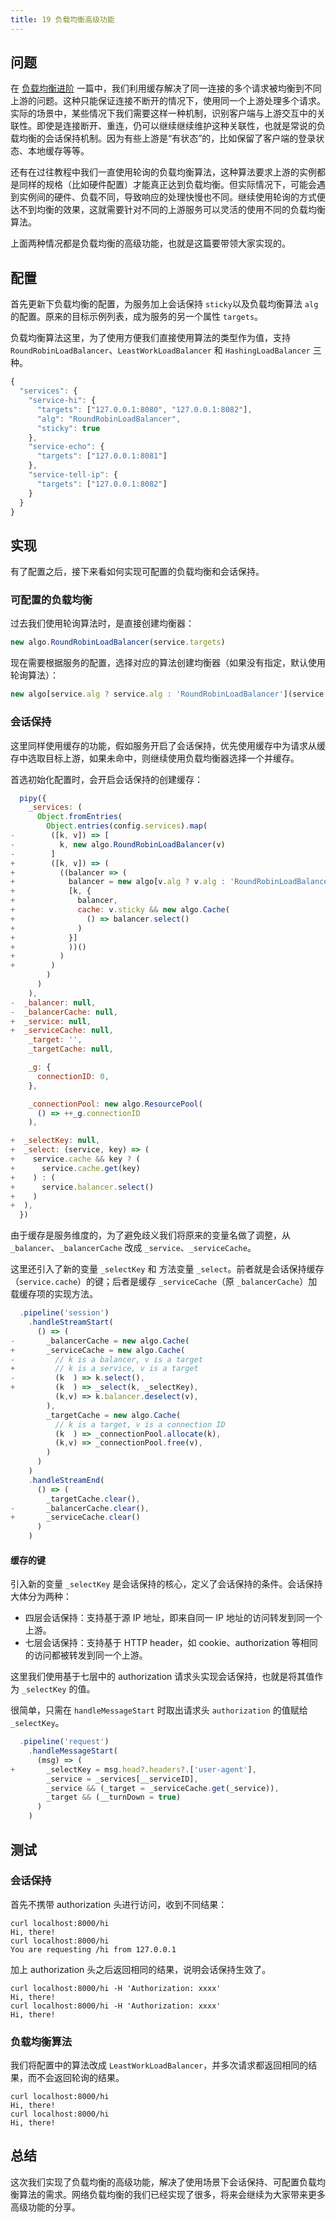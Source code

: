```yaml
---
title: 19 负载均衡高级功能
---
```


## 问题

在 [负载均衡进阶](/tutorial/08-load-balancing-improved) 一篇中，我们利用缓存解决了同一连接的多个请求被均衡到不同上游的问题。这种只能保证连接不断开的情况下，使用同一个上游处理多个请求。实际的场景中，某些情况下我们需要这样一种机制，识别客户端与上游交互中的关联性。即使是连接断开、重连，仍可以继续继续维护这种关联性，也就是常说的负载均衡的会话保持机制。因为有些上游是“有状态”的，比如保留了客户端的登录状态、本地缓存等等。

还有在过往教程中我们一直使用轮询的负载均衡算法，这种算法要求上游的实例都是同样的规格（比如硬件配置）才能真正达到负载均衡。但实际情况下，可能会遇到实例间的硬件、负载不同，导致响应的处理快慢也不同。继续使用轮询的方式便达不到均衡的效果，这就需要针对不同的上游服务可以灵活的使用不同的负载均衡算法。

上面两种情况都是负载均衡的高级功能，也就是这篇要带领大家实现的。

## 配置

首先更新下负载均衡的配置，为服务加上会话保持 `sticky`以及负载均衡算法 `alg` 的配置。原来的目标示例列表，成为服务的另一个属性 `targets`。

负载均衡算法这里，为了使用方便我们直接使用算法的类型作为值，支持 `RoundRobinLoadBalancer`、`LeastWorkLoadBalancer` 和 `HashingLoadBalancer` 三种。

```js
{
  "services": {
    "service-hi": {
      "targets": ["127.0.0.1:8080", "127.0.0.1:8082"],
      "alg": "RoundRobinLoadBalancer",
      "sticky": true
    },
    "service-echo": {
      "targets": ["127.0.0.1:8081"]
    },
    "service-tell-ip": {
      "targets": ["127.0.0.1:8082"]
    }
  }
}
```

## 实现

有了配置之后，接下来看如何实现可配置的负载均衡和会话保持。

### 可配置的负载均衡

过去我们使用轮询算法时，是直接创建均衡器：

```js
new algo.RoundRobinLoadBalancer(service.targets)
```

现在需要根据服务的配置，选择对应的算法创建均衡器（如果没有指定，默认使用轮询算法）：

```js
new algo[service.alg ? service.alg : 'RoundRobinLoadBalancer'](service.targets)
```

### 会话保持

这里同样使用缓存的功能，假如服务开启了会话保持，优先使用缓存中为请求从缓存中选取目标上游，如果未命中，则继续使用负载均衡器选择一个并缓存。

首选初始化配置时，会开启会话保持的创建缓存：

```js
  pipy({
    _services: (
      Object.fromEntries(
        Object.entries(config.services).map(
-        ([k, v]) => [
-          k, new algo.RoundRobinLoadBalancer(v)
-        ]            
+        ([k, v]) => (
+          ((balancer => (
+            balancer = new algo[v.alg ? v.alg : 'RoundRobinLoadBalancer'](v.targets),          
+            [k, {
+              balancer,
+              cache: v.sticky && new algo.Cache(
+                () => balancer.select()
+              )
+            }]
+            ))()
+          )
+        )
        )
      )
    ),
-  _balancer: null,
-  _balancerCache: null,
+  _service: null,
+  _serviceCache: null,
    _target: '',
    _targetCache: null,

    _g: {
      connectionID: 0,
    },

    _connectionPool: new algo.ResourcePool(
      () => ++_g.connectionID
    ),

+  _selectKey: null,
+  _select: (service, key) => (
+    service.cache && key ? (
+      service.cache.get(key)
+    ) : (
+      service.balancer.select()
+    )
+  ),
  })
```

由于缓存是服务维度的，为了避免歧义我们将原来的变量名做了调整，从 `_balancer`、`_balancerCache` 改成 `_service`、`_serviceCache`。

这里还引入了新的变量 `_selectKey` 和 方法变量 `_select`。前者就是会话保持缓存（`service.cache`）的键；后者是缓存 `_serviceCache`（原 `_balancerCache`）加载缓存项的实现方法。

```js
  .pipeline('session')
    .handleStreamStart(
      () => (
-       _balancerCache = new algo.Cache(
+       _serviceCache = new algo.Cache(
-         // k is a balancer, v is a target
+         // k is a service, v is a target
-         (k  ) => k.select(),
+         (k  ) => _select(k, _selectKey),
          (k,v) => k.balancer.deselect(v),
        ),
        _targetCache = new algo.Cache(
          // k is a target, v is a connection ID
          (k  ) => _connectionPool.allocate(k),
          (k,v) => _connectionPool.free(v),
        )
      )
    )
    .handleStreamEnd(
      () => (
        _targetCache.clear(),
-       _balancerCache.clear(),
+       _serviceCache.clear()
      )
    )
```

#### 缓存的键

引入新的变量 `_selectKey` 是会话保持的核心，定义了会话保持的条件。会话保持大体分为两种：

* 四层会话保持：支持基于源 IP 地址，即来自同一 IP 地址的访问转发到同一个上游。
* 七层会话保持：支持基于 HTTP header，如 cookie、authorization 等相同的访问都被转发到同一个上游。

这里我们使用基于七层中的 authorization 请求头实现会话保持，也就是将其值作为 `_selectKey` 的值。

很简单，只需在 `handleMessageStart` 时取出请求头 `authorization` 的值赋给 `_selectKey`。

```js
  .pipeline('request')
    .handleMessageStart(
      (msg) => (
+       _selectKey = msg.head?.headers?.['user-agent'],
        _service = _services[__serviceID],
        _service && (_target = _serviceCache.get(_service)),
        _target && (__turnDown = true)
      )
    )
```

## 测试

### 会话保持

首先不携带 authorization 头进行访问，收到不同结果：

```shell
curl localhost:8000/hi
Hi, there!
curl localhost:8000/hi
You are requesting /hi from 127.0.0.1
```

加上 authorization 头之后返回相同的结果，说明会话保持生效了。

```shell
curl localhost:8000/hi -H 'Authorization: xxxx'
Hi, there!
curl localhost:8000/hi -H 'Authorization: xxxx'
Hi, there!
```

### 负载均衡算法

我们将配置中的算法改成 `LeastWorkLoadBalancer`，并多次请求都返回相同的结果，而不会返回轮询的结果。

```shell
curl localhost:8000/hi
Hi, there!
curl localhost:8000/hi
Hi, there!
```

## 总结

这次我们实现了负载均衡的高级功能，解决了使用场景下会话保持、可配置负载均衡算法的需求。网络负载均衡的我们已经实现了很多，将来会继续为大家带来更多高级功能的分享。